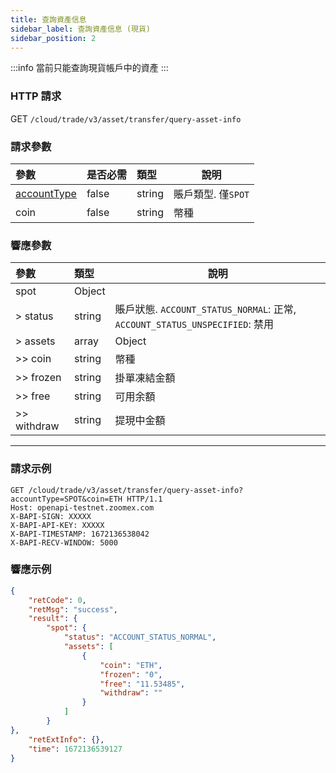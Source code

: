 ```yaml
---
title: 查詢資產信息
sidebar_label: 查詢資產信息 (現貨)
sidebar_position: 2
---
```


:::info
當前只能查詢現貨帳戶中的資產
:::

### HTTP 請求
GET `/cloud/trade/v3/asset/transfer/query-asset-info`

### 請求參數
| 參數 | 是否必需 | 類型 | 說明|
|:----- |:-------|:-----|------ |
|[accountType](../enum#accounttype) |false |string |賬戶類型. 僅`SPOT` |
|coin |false |string |幣種 |

### 響應參數
| 參數 | 類型 | 說明|
|:----- |:-----|----- |
|spot |Object| |
|> status |string |賬戶狀態. `ACCOUNT_STATUS_NORMAL`: 正常, `ACCOUNT_STATUS_UNSPECIFIED`: 禁用 |
|> assets |array|Object |
|>> coin |string|幣種 |
|>> frozen |string|掛單凍結金額 |
|>> free |string|可用余額 |
|>> withdraw |string|提現中金額 |

---

### 請求示例

<Tabs groupId="programming-languages">
<TabItem value="http" label="HTTP">

```http
GET /cloud/trade/v3/asset/transfer/query-asset-info?accountType=SPOT&coin=ETH HTTP/1.1
Host: openapi-testnet.zoomex.com
X-BAPI-SIGN: XXXXX
X-BAPI-API-KEY: XXXXX
X-BAPI-TIMESTAMP: 1672136538042
X-BAPI-RECV-WINDOW: 5000
```

</TabItem>

</Tabs>

### 響應示例

```json
{
    "retCode": 0,
    "retMsg": "success",
    "result": {
        "spot": {
            "status": "ACCOUNT_STATUS_NORMAL",
            "assets": [
                {
                    "coin": "ETH",
                    "frozen": "0",
                    "free": "11.53485",
                    "withdraw": ""
                }
            ]
        }
},
    "retExtInfo": {},
    "time": 1672136539127
}
```

